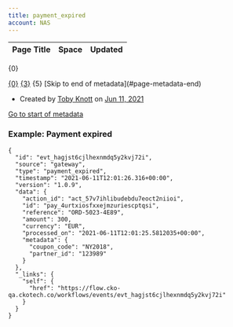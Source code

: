 ```yaml
---
title: payment_expired
account: NAS
---
```


<table class="aui"> <thead> <tr class="header"> <th class="search-result-title">Page Title</th> <th class="search-result-space">Space</th> <th class="search-result-date">Updated</th> </tr> </thead> </table> <p class="search-result-count">{0}</p> <tr class="search-result"> <td class="search-result-title"><a href="{1}" class="content-type-{2}"><span>{0}</span></a></td> <td class="search-result-space"><a class="space" href="/display/{4}/" title="{3}">{3}</a></td> <td class="search-result-date"><span class="date" title="{6}">{5}</span></td> </tr> [Skip to end of metadata](#page-metadata-end)

*   Created by [Toby Knott](    /display/~toby.knott
    ) on [Jun 11, 2021](/pages/viewpreviousversions.action?pageId=25527181 "Show changes")

[Go to start of metadata](#page-metadata-start)

### Example: Payment expired

    {
      "id": "evt_hagjst6cjlhexnmdq5y2kvj72i",
      "source": "gateway",
      "type": "payment_expired",
      "timestamp": "2021-06-11T12:01:26.316+00:00",
      "version": "1.0.9",
      "data": {
        "action_id": "act_57v7ihlibudebdu7eoct2niioi",
        "id": "pay_4urtxiosfxxejmzuriescptqsi",
        "reference": "ORD-5023-4E89",
        "amount": 300,
        "currency": "EUR",
        "processed_on": "2021-06-11T12:01:25.5812035+00:00",
        "metadata": {
          "coupon_code": "NY2018",
          "partner_id": "123989"
        }
      },
      "_links": {
        "self": {
          "href": "https://flow.cko-qa.ckotech.co/workflows/events/evt_hagjst6cjlhexnmdq5y2kvj72i"
        }
      }
    }

  
